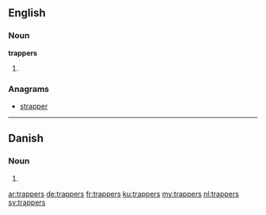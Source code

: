 ==English==

===Noun===
'''trappers'''

# {{plural of|trapper}}

===Anagrams===
* [[strapper#English|strapper]]

----

==Danish==

===Noun===
{{head|da|noun form|g=c}}

# {{form of|genitive plural indefinite|trappe|lang=da}}

[[ar:trappers]]
[[de:trappers]]
[[fr:trappers]]
[[ku:trappers]]
[[my:trappers]]
[[nl:trappers]]
[[sv:trappers]]